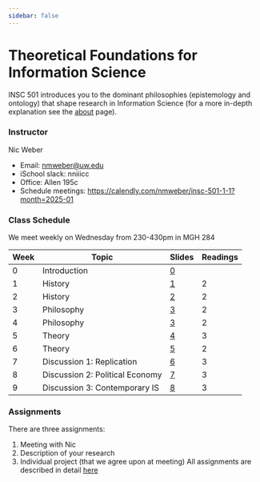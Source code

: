```yaml
---
sidebar: false
---
```


# Theoretical Foundations for Information Science
 INSC 501 introduces you to the dominant philosophies (epistemology and ontology) that shape research in Information Science (for a more in-depth explanation see the [about](https://insc501.vercel.app/about) page). 

### Instructor 
Nic Weber 
- Email: nmweber@uw.edu
- iSchool slack: nniiicc
- Office: Allen 195c 
- Schedule meetings: https://calendly.com/nmweber/insc-501-1-1?month=2025-01 

### Class Schedule 
We meet weekly on Wednesday from 230-430pm in MGH 284


| Week | Topic                           | Slides | Readings |
|------|---------------------------------|--------|----------|
| 0    | Introduction                    | [0](https://docs.google.com/presentation/d/1qvRw23uWlZBrK9pzWVImsIK2PCoRDUTvwL30YcatBEI/edit?usp=drive_link)      |          |
| 1    | History                         | [1](https://docs.google.com/presentation/d/1b_gW43eIyNfHQk3q37Ym2E7VlnWUsxdi8iDk9Q2-qv0/edit#slide=id.g32c3c3d5385_0_0)      | 2        |
| 2    | History                         | [2](https://github.com/nniiicc/insc501/raw/main/slides/INSC501_2.key)      | 2        |
| 3    | Philosophy                      | [3](https://github.com/nniiicc/insc501/raw/main/slides/INSC501_3.key)      | 2        |
| 4    | Philosophy                      | [3](https://github.com/nniiicc/insc501/raw/main/slides/INSC501_3.key)        | 2        |
| 5    | Theory                          | [4](https://github.com/nniiicc/insc501/raw/main/slides/INSC501_4.key)        | 3        |
| 6    | Theory                          | [5](https://github.com/nniiicc/insc501/raw/main/slides/INSC501_5.key)        | 2        |
| 7    | Discussion 1: Replication       | [6](https://github.com/nniiicc/insc501/raw/main/slides/INSC501_8.key)        | 3        |
| 8    | Discussion 2: Political Economy | [7](https://github.com/nniiicc/insc501/raw/main/slides/INSC501_7.key)        | 3        |
| 9    | Discussion 3: Contemporary IS   | [8](https://docs.google.com/presentation/d/1auNVJcGMVCSpc88JBQNJrm1MT56ma2BSAfqCNCllpeM/edit?usp=drive_link)      | 3        |

### Assignments
There are three assignments: 
1. Meeting with Nic 
2. Description of your research 
3. Individual project (that we agree upon at meeting)
All assignments are described in detail [here](https://insc501.vercel.app/Assignments)
